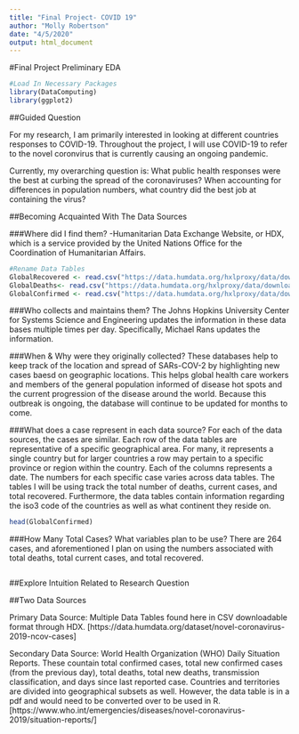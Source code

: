 ```yaml
---
title: "Final Project- COVID 19"
author: "Molly Robertson"
date: "4/5/2020"
output: html_document
---
```


#Final Project Preliminary EDA

```r
#Load In Necessary Packages
library(DataComputing)
library(ggplot2)

```

##Guided Question

For my research, I am primarily interested in looking at different countries responses to COVID-19. Throughout the project, I will use COVID-19 to refer to the novel coronvirus that is currently causing an ongoing pandemic.

Currently,  my overarching question is: What public health responses were the best at curbing the spread of the coronaviruses? When accounting for differences in population numbers, what country did the best job at containing the virus? 

##Becoming Acquainted With The Data Sources 

###Where did I find them? 
-Humanitarian Data Exchange Website, or HDX, which is a service provided by the United Nations Office for the Coordination of Humanitarian Affairs. 

```r
#Rename Data Tables
GlobalRecovered <- read.csv("https://data.humdata.org/hxlproxy/data/download/time_series_covid19_recovered_global_iso3_regions.csv?dest=data_edit&filter01=merge&merge-url01=https%3A%2F%2Fdocs.google.com%2Fspreadsheets%2Fd%2Fe%2F2PACX-1vTglKQRXpkKSErDiWG6ycqEth32MY0reMuVGhaslImLjfuLU0EUgyyu2e-3vKDArjqGX7dXEBV8FJ4f%2Fpub%3Fgid%3D1326629740%26single%3Dtrue%26output%3Dcsv&merge-keys01=%23country%2Bname&merge-tags01=%23country%2Bcode%2C%23region%2Bmain%2Bcode%2C%23region%2Bmain%2Bname%2C%23region%2Bsub%2Bcode%2C%23region%2Bsub%2Bname%2C%23region%2Bintermediate%2Bcode%2C%23region%2Bintermediate%2Bname&filter02=merge&merge-url02=https%3A%2F%2Fdocs.google.com%2Fspreadsheets%2Fd%2Fe%2F2PACX-1vTglKQRXpkKSErDiWG6ycqEth32MY0reMuVGhaslImLjfuLU0EUgyyu2e-3vKDArjqGX7dXEBV8FJ4f%2Fpub%3Fgid%3D398158223%26single%3Dtrue%26output%3Dcsv&merge-keys02=%23adm1%2Bname&merge-tags02=%23country%2Bcode%2C%23region%2Bmain%2Bcode%2C%23region%2Bmain%2Bname%2C%23region%2Bsub%2Bcode%2C%23region%2Bsub%2Bname%2C%23region%2Bintermediate%2Bcode%2C%23region%2Bintermediate%2Bname&merge-replace02=on&merge-overwrite02=on&tagger-match-all=on&tagger-01-header=province%2Fstate&tagger-01-tag=%23adm1%2Bname&tagger-02-header=country%2Fregion&tagger-02-tag=%23country%2Bname&tagger-03-header=lat&tagger-03-tag=%23geo%2Blat&tagger-04-header=long&tagger-04-tag=%23geo%2Blon&header-row=1&url=https%3A%2F%2Fraw.githubusercontent.com%2FCSSEGISandData%2FCOVID-19%2Fmaster%2Fcsse_covid_19_data%2Fcsse_covid_19_time_series%2Ftime_series_covid19_recovered_global.csv")
GlobalDeaths<- read.csv("https://data.humdata.org/hxlproxy/data/download/time_series_covid19_deaths_global_iso3_regions.csv?dest=data_edit&filter01=merge&merge-url01=https%3A%2F%2Fdocs.google.com%2Fspreadsheets%2Fd%2Fe%2F2PACX-1vTglKQRXpkKSErDiWG6ycqEth32MY0reMuVGhaslImLjfuLU0EUgyyu2e-3vKDArjqGX7dXEBV8FJ4f%2Fpub%3Fgid%3D1326629740%26single%3Dtrue%26output%3Dcsv&merge-keys01=%23country%2Bname&merge-tags01=%23country%2Bcode%2C%23region%2Bmain%2Bcode%2C%23region%2Bmain%2Bname%2C%23region%2Bsub%2Bcode%2C%23region%2Bsub%2Bname%2C%23region%2Bintermediate%2Bcode%2C%23region%2Bintermediate%2Bname&filter02=merge&merge-url02=https%3A%2F%2Fdocs.google.com%2Fspreadsheets%2Fd%2Fe%2F2PACX-1vTglKQRXpkKSErDiWG6ycqEth32MY0reMuVGhaslImLjfuLU0EUgyyu2e-3vKDArjqGX7dXEBV8FJ4f%2Fpub%3Fgid%3D398158223%26single%3Dtrue%26output%3Dcsv&merge-keys02=%23adm1%2Bname&merge-tags02=%23country%2Bcode%2C%23region%2Bmain%2Bcode%2C%23region%2Bmain%2Bname%2C%23region%2Bsub%2Bcode%2C%23region%2Bsub%2Bname%2C%23region%2Bintermediate%2Bcode%2C%23region%2Bintermediate%2Bname&merge-replace02=on&merge-overwrite02=on&tagger-match-all=on&tagger-01-header=province%2Fstate&tagger-01-tag=%23adm1%2Bname&tagger-02-header=country%2Fregion&tagger-02-tag=%23country%2Bname&tagger-03-header=lat&tagger-03-tag=%23geo%2Blat&tagger-04-header=long&tagger-04-tag=%23geo%2Blon&header-row=1&url=https%3A%2F%2Fraw.githubusercontent.com%2FCSSEGISandData%2FCOVID-19%2Fmaster%2Fcsse_covid_19_data%2Fcsse_covid_19_time_series%2Ftime_series_covid19_deaths_global.csv")
GlobalConfirmed <- read.csv("https://data.humdata.org/hxlproxy/data/download/time_series_covid19_confirmed_global_iso3_regions.csv?dest=data_edit&filter01=merge&merge-url01=https%3A%2F%2Fdocs.google.com%2Fspreadsheets%2Fd%2Fe%2F2PACX-1vTglKQRXpkKSErDiWG6ycqEth32MY0reMuVGhaslImLjfuLU0EUgyyu2e-3vKDArjqGX7dXEBV8FJ4f%2Fpub%3Fgid%3D1326629740%26single%3Dtrue%26output%3Dcsv&merge-keys01=%23country%2Bname&merge-tags01=%23country%2Bcode%2C%23region%2Bmain%2Bcode%2C%23region%2Bmain%2Bname%2C%23region%2Bsub%2Bcode%2C%23region%2Bsub%2Bname%2C%23region%2Bintermediate%2Bcode%2C%23region%2Bintermediate%2Bname&filter02=merge&merge-url02=https%3A%2F%2Fdocs.google.com%2Fspreadsheets%2Fd%2Fe%2F2PACX-1vTglKQRXpkKSErDiWG6ycqEth32MY0reMuVGhaslImLjfuLU0EUgyyu2e-3vKDArjqGX7dXEBV8FJ4f%2Fpub%3Fgid%3D398158223%26single%3Dtrue%26output%3Dcsv&merge-keys02=%23adm1%2Bname&merge-tags02=%23country%2Bcode%2C%23region%2Bmain%2Bcode%2C%23region%2Bmain%2Bname%2C%23region%2Bsub%2Bcode%2C%23region%2Bsub%2Bname%2C%23region%2Bintermediate%2Bcode%2C%23region%2Bintermediate%2Bname&merge-replace02=on&merge-overwrite02=on&tagger-match-all=on&tagger-01-header=province%2Fstate&tagger-01-tag=%23adm1%2Bname&tagger-02-header=country%2Fregion&tagger-02-tag=%23country%2Bname&tagger-03-header=lat&tagger-03-tag=%23geo%2Blat&tagger-04-header=long&tagger-04-tag=%23geo%2Blon&header-row=1&url=https%3A%2F%2Fraw.githubusercontent.com%2FCSSEGISandData%2FCOVID-19%2Fmaster%2Fcsse_covid_19_data%2Fcsse_covid_19_time_series%2Ftime_series_covid19_confirmed_global.csv")
```

###Who collects and maintains them? 
The Johns Hopkins University Center for Systems Science and Engineering updates the information in these data bases multiple times per day. Specifically, Michael Rans updates the information. 

###When & Why were they originally collected?
These databases help to keep track of the location and spread of SARs-COV-2 by highlighting new cases baesd on geographic locations. This helps global health care workers and members of the general population informed of disease hot spots and the current progression of the disease around the world. Because this outbreak is ongoing, the database will continue to be updated for months to come. 

###What does a case represent in each data source? 
For each of the data sources, the cases are similar. Each row of the data tables are representative of a specific geographical area. For many, it represents a single country but for larger countries a row may pertain to a specific province or region within the country. Each of the columns represents a date. The numbers for each specific case varies across data tables. The tables I will be using track the total number of deaths, current cases, and total recovered. Furthermore, the data tables contain information regarding the iso3 code of the countries as well as what continent they reside on. 

```r
head(GlobalConfirmed)

```

###How Many Total Cases? What variables plan to be use? 
There are 264 cases, and aforementioned I plan on using the numbers associated with total deaths, total current cases, and total recovered. 

```r

```

##Explore Intuition Related to Research Question 





##Two Data Sources 

Primary Data Source: Multiple Data Tables found here in CSV downloadable format through HDX.  [https://data.humdata.org/dataset/novel-coronavirus-2019-ncov-cases]

Secondary Data Source: World Health Organization (WHO) Daily Situation Reports. These countain total confirmed cases, total new confirmed cases (from the previous day), total deaths, total new deaths, transmission classification, and days since last reported case. Countries and territories are divided into geographical subsets as well. However, the data table is in a pdf and would need to be converted over to be used in R. 
[https://www.who.int/emergencies/diseases/novel-coronavirus-2019/situation-reports/]



